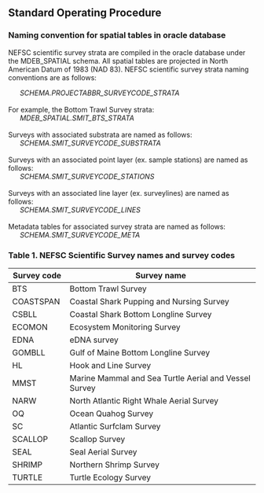 ## Standard Operating Procedure

### Naming convention for spatial tables in oracle database

NEFSC scientific survey strata are compiled in the oracle database under the MDEB_SPATIAL schema. All spatial tables are projected in North American Datum of 1983 (NAD 83). NEFSC scientific survey strata naming conventions are as follows:

|       *SCHEMA.PROJECTABBR_SURVEYCODE_STRATA*
| 
| For example, the Bottom Trawl Survey strata:
|       *MDEB_SPATIAL.SMIT_BTS_STRATA*
| 
| Surveys with associated substrata are named as follows:
|       *SCHEMA.SMIT_SURVEYCODE_SUBSTRATA*
| 
| Surveys with an associated point layer (ex. sample stations) are named as follows:
|       *SCHEMA.SMIT_SURVEYCODE_STATIONS*
| 
| Surveys with an associated line layer (ex. surveylines) are named as follows:
|       *SCHEMA.SMIT_SURVEYCODE_LINES*
| 
| Metadata tables for associated survey strata are named as follows:
|       *SCHEMA.SMIT_SURVEYCODE_META*

### Table 1. NEFSC Scientific Survey names and survey codes

| **Survey code** | **Survey name**                                       |
|-----------------|-------------------------------------------------------|
| BTS             | Bottom Trawl Survey                                   |
| COASTSPAN       | Coastal Shark Pupping and Nursing Survey              |
| CSBLL           | Coastal Shark Bottom Longline Survey                  |
| ECOMON          | Ecosystem Monitoring Survey                           |
| EDNA            | eDNA survey                                           |
| GOMBLL          | Gulf of Maine Bottom Longline Survey                  |
| HL              | Hook and Line Survey                                  |
| MMST            | Marine Mammal and Sea Turtle Aerial and Vessel Survey |
| NARW            | North Atlantic Right Whale Aerial Survey              |
| OQ              | Ocean Quahog Survey                                   |
| SC              | Atlantic Surfclam Survey                              |
| SCALLOP         | Scallop Survey                                        |
| SEAL            | Seal Aerial Survey                                    |
| SHRIMP          | Northern Shrimp Survey                                |
| TURTLE          | Turtle Ecology Survey                                 |
